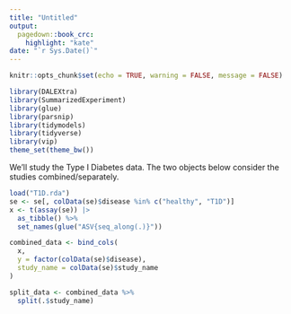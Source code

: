 ```yaml
---
title: "Untitled"
output: 
  pagedown::book_crc:
    highlight: "kate"
date: "`r Sys.Date()`"
---
```


```r
knitr::opts_chunk$set(echo = TRUE, warning = FALSE, message = FALSE)
```

```r
library(DALEXtra)
library(SummarizedExperiment)
library(glue)
library(parsnip)
library(tidymodels)
library(tidyverse)
library(vip)
theme_set(theme_bw())
```

We'll study the Type I Diabetes data. The two objects below consider the studies
combined/separately.

```r
load("T1D.rda")
se <- se[, colData(se)$disease %in% c("healthy", "T1D")]
x <- t(assay(se)) |>
  as_tibble() %>%
  set_names(glue("ASV{seq_along(.)}"))

combined_data <- bind_cols(
  x,
  y = factor(colData(se)$disease),
  study_name = colData(se)$study_name
)

split_data <- combined_data %>%
  split(.$study_name)
```

